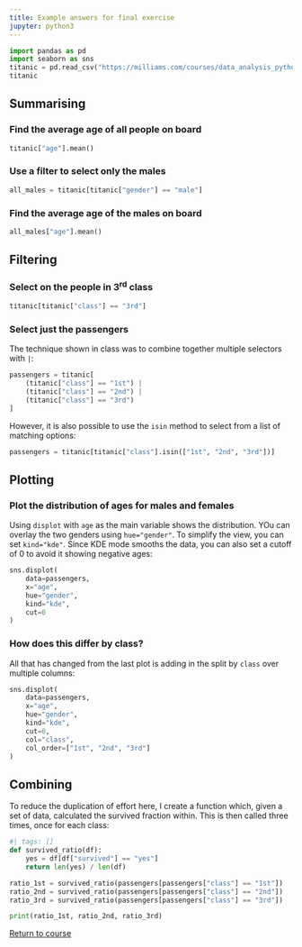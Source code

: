 ```yaml
---
title: Example answers for final exercise
jupyter: python3
---
```




```python
import pandas as pd
import seaborn as sns
titanic = pd.read_csv("https://milliams.com/courses/data_analysis_python/titanic.csv")
titanic
```

## Summarising

### Find the average age of all people on board

```python
titanic["age"].mean()
```

### Use a filter to select only the males

```python
all_males = titanic[titanic["gender"] == "male"]
```

### Find the average age of the males on board

```python
all_males["age"].mean()
```

## Filtering

### Select on the people in 3<sup>rd</sup> class

```python
titanic[titanic["class"] == "3rd"]
```

### Select just the passengers

The technique shown in class was to combine together multiple selectors with `|`:

```python
passengers = titanic[
    (titanic["class"] == "1st") | 
    (titanic["class"] == "2nd") | 
    (titanic["class"] == "3rd")
]
```

However, it is also possible to use the `isin` method to select from a list of matching options:

```python
passengers = titanic[titanic["class"].isin(["1st", "2nd", "3rd"])]
```

## Plotting

### Plot the distribution of ages for males and females

Using `displot` with `age` as the main variable shows the distribution. YOu can overlay the two genders using `hue="gender"`. To simplify the view, you can set `kind="kde"`. Since KDE mode smooths the data, you can also set a cutoff of 0 to avoid it showing negative ages:

```python
sns.displot(
    data=passengers,
    x="age",
    hue="gender",
    kind="kde",
    cut=0
)
```

### How does this differ by class?

All that has changed from the last plot is adding in the split by `class` over multiple columns:

```python
sns.displot(
    data=passengers,
    x="age",
    hue="gender",
    kind="kde",
    cut=0,
    col="class",
    col_order=["1st", "2nd", "3rd"]
)
```

## Combining

To reduce the duplication of effort here, I create a function which, given a set of data, calculated the survived fraction within. This is then called three times, once for each class:

```python
#| tags: []
def survived_ratio(df):
    yes = df[df["survived"] == "yes"]
    return len(yes) / len(df)

ratio_1st = survived_ratio(passengers[passengers["class"] == "1st"])
ratio_2nd = survived_ratio(passengers[passengers["class"] == "2nd"])
ratio_3rd = survived_ratio(passengers[passengers["class"] == "3rd"])

print(ratio_1st, ratio_2nd, ratio_3rd)
```

[Return to course](../pages/06%20Final%20exercise.qmd)
